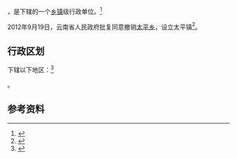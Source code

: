 {{中国乡级行政区|53/06/30/201/000}}

'''{{PAGENAMEBASE}}'''，是{{PRC admin/fullname|53/06/30/201/000|3}}下辖的一个[[乡镇|乡镇]]级行政单位。<ref>{{PRC admin/ref sgc|{{PRC admin/parent|53/06/30/201/000}}}}</ref>

2012年9月19日，云南省人民政府批复同意撤销[[太平乡_(水富县)|太平乡]]，设立太平镇<ref>{{Cite web |url=http://www.yn.gov.cn/yn_zwlanmu/qy/wj/yz/201211/t20121101_20780.html |title=云南省人民政府关于同意巧家县永善县绥江县水富县11个乡撤乡设镇的批复（云政复〔2012〕77号） |access-date=2017-09-08 |archive-url=https://web.archive.org/web/20170908201330/http://www.yn.gov.cn/yn_zwlanmu/qy/wj/yz/201211/t20121101_20780.html |archive-date=2017-09-08 |dead-url=yes }}</ref>。

== 行政区划 ==

{{PAGENAMEBASE}}下辖以下地区：<ref>{{PRC admin/ref sgc|53/06/30/201/000}}</ref>

{{PRC admin/children|53/06/30/201/000}}。

== 参考资料 ==

{{reflist}}

{{行政区划小作品}}
{{PRC admin/navcat|53/06/30/201/000}}